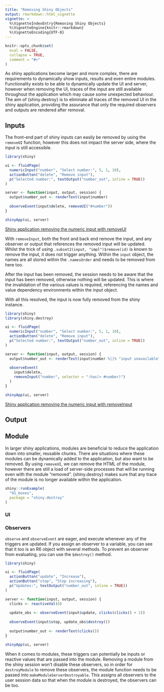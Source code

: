 ```yaml
---
title: "Removing Shiny Objects"
output: rmarkdown::html_vignette
vignette: >
  %\VignetteIndexEntry{Removing Shiny Objects}
  %\VignetteEngine{knitr::rmarkdown}
  %\VignetteEncoding{UTF-8}
---
```


```r
knitr::opts_chunk$set(
  eval = FALSE,
  collapse = TRUE,
  comment = "#>"
)
```

As shiny applications become larger and more complex, there are requirements to dynamically show inputs, results and even entire modules. Functionality exists to be able to dynamically update the UI and server, however when removing the UI, traces of the input are still available throughout the application which may cause some unexpected behaviour. The aim of {shiny.destroy} is to eliminate all traces of the removed UI in the shiny application, providing the assurance that only the required observers and outputs are rendered after removal.

## Inputs

The front-end part of shiny inputs can easily be removed by using the `removeUI` function, however this does not impact the server side, where the input is still accessible. 

```r
library(shiny)

ui <- fluidPage(
  numericInput("number", "Select number:", 5, 1, 10),
  actionButton("delete", "Remove input"),
  p("Selected number:", textOutput("number_out", inline = TRUE))
)

server <- function(input, output, session) {
  output$number_out <- renderText(input$number)
  
  observeEvent(input$delete, removeUI("#number"))
}

shinyApp(ui, server)
```

[Shiny application removing the numeric input with removeUI](./introduction_clips/removeUI.gif)

With `removeInput`, both the front and back end remove the input, and any observer or output that references the removed input will be updated. Whilst the trick of using `.subset2(input, "impl")$remove(id)` is known to remove the input, it does not trigger anything. Within the `input` object, the names are all stored within the `.namesOrder` and needs to be removed from here too.

After the input has been removed, the session needs to be aware that the input has been removed, otherwise nothing will be updated. This is where the invalidation of the various values is required, referencing the names and value dependency environments within the input object.

With all this resolved, the input is now fully removed from the shiny instance.

```r
library(shiny)
library(shiny.destroy)

ui <- fluidPage(
  numericInput("number", "Select number:", 5, 1, 10),
  actionButton("delete", "Remove input"),
  p("Selected number:", textOutput("number_out", inline = TRUE))
)

server <- function(input, output, session) {
  output$number_out <- renderText(input$number %||% "input unavailable")
  
  observeEvent(
    input$delete, 
    removeInput("number", selector = ":has(> #number)")
  )
}

shinyApp(ui, server)
```

[Shiny application removing the numeric input with removeInput](./introduction_clips/removeInput.gif)

## Output


## Module

In larger shiny applications, modules are beneficial to reduce the application down into smaller, reusable chunks. There are situations where these modules can be dynamically added to the application, but also want to be removed. By using `removeUI`, we can remove the HTML of the module, however there are still a load of server-side processes that will be running even with the module "removed". {shiny.destroy} makes sure that any trace of the module is no longer available within the application.

```r
shiny::runExample(
  "01_boxes",
  package = "shiny.destroy"
)
```

### UI



### Observers

`observe` and `observeEvent` are eager, and execute whenever any of the triggers are updated. If you assign an observer to a variable, you can see that it too is an R6 object with several methods. To prevent an observer from evaluating, you can use the `$destroy()` method.

```r
library(shiny)

ui <- fluidPage(
  actionButton("update", "Increase"),
  actionButton("stop", "Stop increasing"),
  p("Updates:", textOutput("number_out", inline = TRUE))
)

server <- function(input, output, session) {
  clicks <- reactiveVal(0)
  
  update_obs <- observeEvent(input$update, clicks(clicks() + 1))
  
  observeEvent(input$stop, update_obs$destroy())
  
  output$number_out <- renderText(clicks())
}

shinyApp(ui, server)
```

When it comes to modules, these triggers can potentially be inputs or reactive values that are passed into the module. Removing a module from the shiny session won't disable these observers, so in order for `destroyModule` to remove these observers, the module function needs to be passed into `makeModuleServerDestroyable`. This assigns all observers to the user session data so that when the module is destroyed, the observers can be too.
